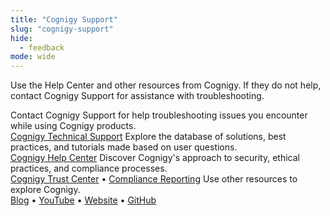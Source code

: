 ```yaml
---
title: "Cognigy Support"
slug: "cognigy-support"
hide:
  - feedback
mode: wide
---
```


Use the Help Center and other resources from Cognigy. If they do not help, contact Cognigy Support for assistance with troubleshooting.

<CardGroup cols={3}>
  <Card
    title="Technical Support"
    icon="fire-extinguisher"
    href="get-help.md"
  >
    Contact Cognigy Support for help troubleshooting issues you encounter while using Cognigy products.
    <br />
    <a href="get-help.md">Cognigy Technical Support</a>
  </Card>
  <Card
    title="Help Center"
    icon="square-library"
    href="https://support.cognigy.com/hc/en-us"
  >
    Explore the database of solutions, best practices, and tutorials made based on user questions.
    <br />
    <a href="https://support.cognigy.com/hc/en-us">Cognigy Help Center</a>
  </Card>
  <Card
    title="Trust and Compliance"
    icon="shield-check"
    href="https://trust.cognigy.com/"
  >
    Discover Cognigy's approach to security, ethical practices, and compliance processes.
    <br />
    <a href="https://trust.cognigy.com/">Cognigy Trust Center</a> • <a href="https://www.digital-dsb.eu/home_en/">Compliance Reporting</a>
  </Card>
  <Card
    title="Other Resources"
    icon="book-copy"
    href="https://www.cognigy.com/blog"
  >
    Use other resources to explore Cognigy.
    <br />
    <a href="https://www.cognigy.com/blog">Blog</a> • <a href="https://www.youtube.com/c/Cognigy">YouTube</a> • <a href="https://www.cognigy.com/">Website</a> • <a href="https://github.com/Cognigy">GitHub</a>
  </Card>
</CardGroup>
